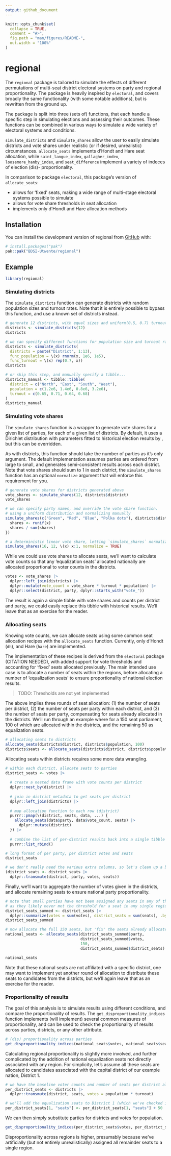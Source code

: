 ```yaml
---
output: github_document
---
```


<!-- README.md is generated from README.Rmd. Please edit that file -->

```r
knitr::opts_chunk$set(
  collapse = TRUE,
  comment = "#>",
  fig.path = "man/figures/README-",
  out.width = "100%"
)
```

# regional

<!-- badges: start -->
<!-- badges: end -->

The `regional` package is tailored to simulate the effects of different permutations 
of multi-seat district electoral systems on party and regional proportionality. The package 
is heavily inspired by `electoral`, and covers broadly the same functionality (with some 
notable additions), but is rewritten from the ground up. 

The package is split into three (sets of) functions, that each handle a specific step in 
simulating elections and assessing their outcomes. These functions can be combined in various
 ways to simulate a wide variety of electoral systems and conditions.

`simulate_districts` and `simulate_shares` allow the user to easily simulate districts and 
vote shares under realistic (or if desired, unrealistic) circumstances. `allocate_seats` implements 
d'Hondt and Hare seat allocation, while `saint_langue_index`, `gallagher_index`, 
`loosemore_hanby_index`, and `seat_difference` implement a variety of indeces of election (dis)-
proportionality. 

In comparison to package `electoral`, this package's version of `allocate_seats`: 

 - allows for 'fixed' seats, making a wide range of multi-stage electoral systems possible to simulate
 - allows for vote share thresholds in seat allocation
 - implements only d'Hondt and Hare allocation methods 

## Installation

You can install the development version of regional from [GitHub](https://github.com/) with:

``` r
# install.packages("pak")
pak::pak("BDSI-Utwente/regional")
```


## Example

```r
library(regional)
```

### Simulating districts 

The `simulate_districts` function can generate districts with random population sizes 
and turnout rates. Note that it is entirely possible to bypass this function, and 
use a known set of districts instead.

```r
# generate 12 districts, with equal sizes and uniform(0.5, 0.7) turnout rates
districts <- simulate_districts(12) 
districts

# we can specify different functions for population size and turnout rates
districts <- simulate_districts(
  districts = paste("District", 1:13),
  func_population = \(x) rnorm(x, 1e6, 1e5),
  func_turnout = \(x) rep(0.7, x))
districts

# or skip this step, and manually specify a tibble...
districts_manual <- tibble::tibble(
  district = c("North", "East", "South", "West"),
  population = c(1.2e6, 1.4e6, 0.8e6, 3.2e6),
  turnout = c(0.65, 0.71, 0.64, 0.68)
)
districts_manual

```

### Simulating vote shares

The `simulate_shares` function is a wrapper to generate vote shares for a given
list of parties, for each of a given list of districts. By default, it uses a 
Dirichlet distribution with parameters fitted to historical election results by <CITATION NEEDED>, but this can be overridden. 

As with districts, this function should take the number of parties as it's only argument. The default implementation assumes parties are ordered from large to small, and generates semi-consistent results across each district. Note that vote shares should sum to 1 
in each district, the `simulate_shares` function has an optional `normalize` argument
that will enforce this requirement for you.

```r
# generate vote shares for districts generated above
vote_shares <- simulate_shares(12, districts$district)
vote_shares

# we can specify party names, and override the vote share function.
# using a uniform distribution and normalizing manually
simulate_shares(c("Green", "Red", "Blue", "Polka dots"), districts$district, func = \(x) {
  shares <- runif(x)
  shares / sum(shares)
})

# a deterministic linear vote share, letting `simulate_shares` normalize for us
simulate_shares(16, 12, \(x) x:1, normalize = TRUE)

```

While we could use vote shares to allocate seats, we'll want to calculate vote 
counts so that any 'equalization seats' allocated nationally are allocated 
proportional to voter counts in the districts. 

```r
votes <- vote_shares |> 
  dplyr::left_join(districts) |> 
  dplyr::mutate(vote_count = vote_share * turnout * population) |> 
  dplyr::select(district, party, dplyr::starts_with("vote_"))
```

The result is again a simple tibble with vote shares and counts per district and party, we could easily replace this tibble with historical results. We'll leave that as an exercise for the reader.

### Allocating seats

Knowing vote counts, we can allocate seats using some common seat allocation recipes with the `allocate_seats` function. Currently, only d'Hondt (`dh`), and Hare (`hare`) are implemented. 

The implementation of these recipes is derived from the `electoral` package (CITATION NEEDED), with added support for vote thresholds and accounting for 'fixed' seats allocated previously. The main intended use case is to allocate a number of seats within the regions, before allocating a number of 'equalization seats' to ensure proportionality of national election results.

> TODO: Thresholds are not yet implemented

The above implies three rounds of seat allocation: (1) the number of seats per district, 
(2) the number of seats per party within each district, and (3) the number of seats per party, compensating for seats already allocated in the districts. We'll run through an example where for a 150 seat parliament, 100 of which are allocated within the districts, 
and the remaining 50 as equalization seats.

```r
# allocating seats to districts
allocate_seats(districts$district, districts$population, 100)
districts$seats <- allocate_seats(districts$district, districts$population, 100)$seats
``` 

Allocating seats within districts requires some more data wrangling.

```r
# within each district, allocate seats to parties
district_seats <- votes |> 
  
  # create a nested data frame with vote counts per district
  dplyr::nest_by(district) |> 
  
  # join in district metadata to get seats per district
  dplyr::left_join(districts) |> 
  
  # map allocation function to each row (district)
  purrr::pmap(\(district, seats, data, ...) {
    allocate_seats(data$party, data$vote_count, seats) |> 
      dplyr::mutate(district)
  }) |> 
  
  # combine the list of per-district results back into a single tibble
  purrr::list_rbind()

# long format of per party, per district votes and seats
district_seats

# we don't really need the various extra columns, so let's clean up a bit
(district_seats <- district_seats |> 
  dplyr::transmute(district, party, votes, seats))
```

Finally, we'll want to aggregate the number of votes given in the districts, and allocate
remaining seats to ensure national party proportionality. 

```r
# note that small parties have not been assigned any seats in any of the regions,
# as they likely never met the threshold for a seat in any single region. 
district_seats_summed <- district_seats |> 
  dplyr::summarize(votes = sum(votes), district_seats = sum(seats), .by = party)
district_seats_summed

# now allocate the full 150 seats, but 'fix' the seats already allocated in the districts
national_seats <- allocate_seats(district_seats_summed$party, 
                                 district_seats_summed$votes,
                                 150,
                                 district_seats_summed$district_seats)

national_seats
```

Note that these national seats are not affiliated with a specific district, one may want to implement yet another round of allocation to distribute these seats to candidates from 
the districts, but we'll again leave that as an exercise for the reader. 

### Proportionality of results

The goal of this analysis is to simulate results using different conditions, and compare the proportionality of results. The `get_disproportionality_indices` function implements (will implement) several common measures of proportionality, and can be used to check the proportionality of results across parties, districts, or any other attribute.

```r
# (dis) proportionality across parties
get_disproportionality_indices(national_seats$votes, national_seats$seats)

```

Calculating regional proportionality is slightly more involved, and further complicated 
by the addition of national equalization seats not directly associated with any region. 
For simplicity, let's assume all these seats are allocated to candidates associated with 
the capital district of our example nation, District 1.

```r
# we have the baseline voter counts and number of seats per district already
per_district_seats <- districts |>
  dplyr::transmute(district, seats, votes = population * turnout)

# we'll add the equalization seats to District 1 (which we've checked is the first row)
per_district_seats[1, "seats"] <- per_district_seats[1, "seats"] + 50
```

We can then simply substitute parties for districts and votes for population.

```r
get_disproportionality_indices(per_district_seats$votes, per_district_seats$seats)
```

Disproportionality across regions is higher, presumably because we've artificially
(but not entirely unrealistically) assigned all remainder seats to a single region.
